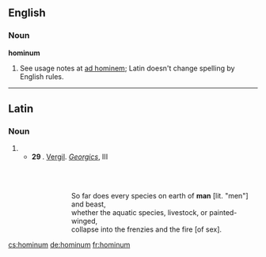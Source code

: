 ==English==

===Noun===
'''hominum'''

# {{misspelling of|hominem}}  See usage notes at [[ad hominem]]; Latin doesn't change spelling by English rules.

----

==Latin==

===Noun===
{{la-noun-form|hominum}}

# {{inflection of|homō||gen|p|lang=la}}
#*'''29 {{smallcaps|bc}}'''. [[w:Vergil|Vergil]]. ''[[w:Georgics|Georgics]]'', III
#*:{{smallcaps|omne adeo genvs in terris '''hominvm'''qve ferarvmqve}}<br>{{smallcaps|et genvs æqvorevm pecvdes pictæqve volvcres}}<br>{{smallcaps|in fvrias ignemqve rvvnt}}
#*::So far does every species on earth of '''man''' [lit. "men"] and beast,<br>whether the aquatic species, livestock, or painted-winged,<br>collapse into the frenzies and the fire [of sex].

[[cs:hominum]]
[[de:hominum]]
[[fr:hominum]]